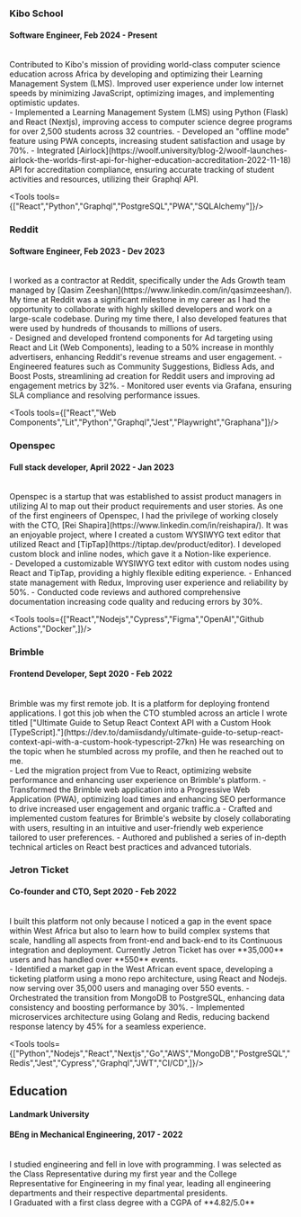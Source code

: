 ### Kibo School

#### Software Engineer, Feb 2024 - Present

<br />
Contributed to Kibo's mission of providing world-class computer science education across Africa by developing and optimizing their Learning Management System (LMS).
Improved user experience under low internet speeds by minimizing JavaScript, optimizing images, and implementing optimistic updates.
<br />
- Implemented a Learning Management System (LMS) using Python (Flask) and React (Nextjs), improving access to computer science degree programs for over 2,500 students across 32 countries.
- Developed an "offline mode" feature using PWA concepts, increasing student satisfaction and usage by 70%.
- Integrated [Airlock](https://woolf.university/blog-2/woolf-launches-airlock-the-worlds-first-api-for-higher-education-accreditation-2022-11-18) API for accreditation compliance, ensuring accurate tracking of student activities and resources, utilizing their Graphql API.

<Tools tools={["React","Python","Graphql","PostgreSQL","PWA","SQLAlchemy"]}/>
<Divider />

### Reddit

#### Software Engineer, Feb 2023 - Dev 2023

<br />
I worked as a contractor at Reddit, specifically under the Ads Growth team managed
by [Qasim Zeeshan](https://www.linkedin.com/in/qasimzeeshan/). My time at Reddit
was a significant milestone in my career as I had the opportunity to collaborate
with highly skilled developers and work on a large-scale codebase. During my time
there, I also developed features that were used by hundreds of thousands to millions
of users.
<br />
- Designed and developed frontend components for Ad targeting using React and Lit (Web Components), leading to a 50% increase in monthly advertisers, enhancing Reddit's revenue streams and user engagement.
- Engineered features such as Community Suggestions, Bidless Ads, and Boost Posts, streamlining ad creation for Reddit users and improving ad engagement metrics by 32%.
- Monitored user events via Grafana, ensuring SLA compliance and resolving performance issues.

<Tools tools={["React","Web Components","Lit","Python","Graphql","Jest","Playwright","Graphana"]}/>
<Divider />

### Openspec

#### Full stack developer, April 2022 - Jan 2023

<br />
Openspec is a startup that was established to assist product managers in utilizing
AI to map out their product requirements and user stories. As one of the first engineers
of Openspec, I had the privilege of working closely with the CTO, [Rei Shapira](https://www.linkedin.com/in/reishapira/).
It was an enjoyable project, where I created a custom WYSIWYG text editor that utilized
React and [TipTap](https://tiptap.dev/product/editor). I developed custom block and
inline nodes, which gave it a Notion-like experience.
<br />
- Developed a customizable WYSIWYG text editor with custom nodes using React and TipTap, providing a highly flexible editing experience.
- Enhanced state management with Redux, Improving user experience and reliability by 50%.
- Conducted code reviews and authored comprehensive documentation increasing code quality and reducing errors by 30%.

<Tools tools={["React","Nodejs","Cypress","Figma","OpenAI","Github Actions","Docker",]}/>
<Divider />

### Brimble

#### Frontend Developer, Sept 2020 - Feb 2022

<br />
Brimble was my first remote job. It is a platform for deploying frontend applications.
I got this job when the CTO stumbled across an article I wrote titled ["Ultimate
Guide to Setup React Context API with a Custom Hook [TypeScript]."](https://dev.to/damiisdandy/ultimate-guide-to-setup-react-context-api-with-a-custom-hook-typescript-27kn)
He was researching on the topic when he stumbled across my profile, and then he reached
out to me.
<br />
- Led the migration project from Vue to React, optimizing website performance and enhancing user experience on Brimble's platform.
- Transformed the Brimble web application into a Progressive Web Application (PWA), optimizing load times and enhancing SEO performance to drive increased user engagement and organic traffic.a
- Crafted and implemented custom features for Brimble's website by closely collaborating with users, resulting in an intuitive and user-friendly web experience tailored to user preferences.
- Authored and published a series of in-depth technical articles on React best practices and advanced tutorials.
<Tools tools={["React", "Vuejs", "SCSS", "Nodejs", "Technical Writing", "PWA"]} />
<Divider />

### Jetron Ticket

#### Co-founder and CTO, Sept 2020 - Feb 2022

<br/>
I built this platform not only because I noticed a gap in the event space within West Africa but also to learn how to build
complex systems that scale, handling all aspects from front-end and back-end to its
Continuous integration and deployment. Currently Jetron Ticket has over **35,000** users
and has handled over **550** events.
<br />
- Identified a market gap in the West African event space, developing a ticketing platform using a mono repo architecture, using React and Nodejs. now serving over 35,000 users and managing over 550 events.
- Orchestrated the transition from MongoDB to PostgreSQL, enhancing data consistency and boosting performance by 30%.
- Implemented microservices architecture using Golang and Redis, reducing backend response latency by 45% for a seamless experience.

<Tools tools={["Python","Nodejs","React","Nextjs","Go","AWS","MongoDB","PostgreSQL","Redis","Jest","Cypress","Graphql","JWT","CI/CD",]}/>
<Divider />

## Education

#### Landmark University
#### BEng in Mechanical Engineering, 2017 - 2022


<br />
I studied engineering and fell in love with programming. I was selected as the Class
Representative during my first year and the College Representative for Engineering
in my final year, leading all engineering departments and their respective departmental
presidents.
<br />
I Graduated with a first class degree with a CGPA of **4.82/5.0**
<Tools tools={["Machine Design","Object oriented programming","Micro-controllers","Project management","Robotics"]}/>
